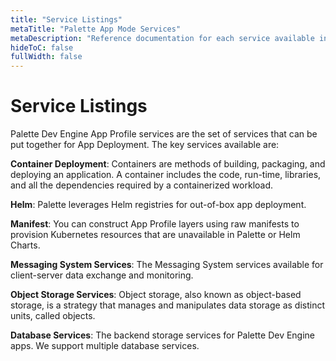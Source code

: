 ```yaml
---
title: "Service Listings"
metaTitle: "Palette App Mode Services"
metaDescription: "Reference documentation for each service available in Palette App Mode."
hideToC: false
fullWidth: false
---
```


# Service Listings


<Content>


Palette Dev Engine App Profile services are the set of services that can be put together for App Deployment. The key services available are:

**Container Deployment**: Containers are methods of building, packaging, and deploying an application. A container includes the code, run-time, libraries, and all the dependencies required by a containerized workload.


**Helm**: Palette leverages Helm registries for out-of-box app deployment.


**Manifest**: You can construct App Profile layers using raw manifests to provision Kubernetes resources that are unavailable in Palette or Helm Charts. 


**Messaging System Services**: The Messaging System services available for client-server data exchange and monitoring.


**Object Storage Services**: Object storage, also known as object-based storage, is a strategy that manages and manipulates data storage as distinct units, called objects.


**Database Services**: The backend storage services for Palette Dev Engine apps. We support multiple database services.


  <AppTiers />

</Content>